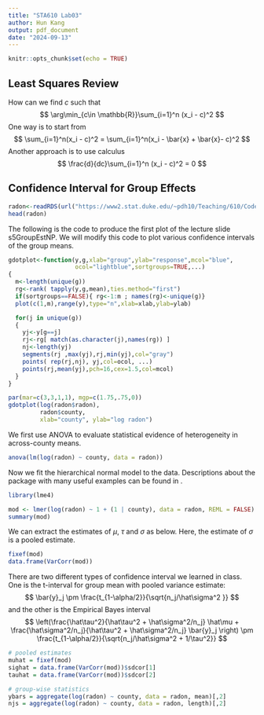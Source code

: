 ```yaml
---
title: "STA610 Lab03"
author: Hun Kang
output: pdf_document
date: "2024-09-13"
---
```


```r
knitr::opts_chunk$set(echo = TRUE)
```

\begin{itemize}
\item Write down your answers in any blank sheet and submit your work in paper during the lab.
\item Your work will not be graded. As long as you submit, you will get a full credit. 
\item For those who missed the lab today, you can submit it via email to me for half credit.
\end{itemize}

## Least Squares Review
How can we find $c$ such that
$$
\arg\min_{c\in \mathbb{R}}\sum_{i=1}^n (x_i - c)^2
$$
One way is to start from
$$
\sum_{i=1}^n(x_i - c)^2 = \sum_{i=1}^n(x_i - \bar{x} + \bar{x}- c)^2
$$
Another approach is to use calculus
$$
\frac{d}{dc}\sum_{i=1}^n (x_i - c)^2 = 0
$$

\begin{quote}
    \textbf{Q1-1: Compute $c$ using both approaches.} 
\end{quote}

## Confidence Interval for Group Effects

```r
radon<-readRDS(url("https://www2.stat.duke.edu/~pdh10/Teaching/610/Code/radonMN.rds"))  
head(radon)
```


The following is the code to produce the first plot of the lecture slide s5GroupEstNP. We will modify this code to plot various confidence intervals of the group means.
```r
gdotplot<-function(y,g,xlab="group",ylab="response",mcol="blue",
                   ocol="lightblue",sortgroups=TRUE,...)
{
  m<-length(unique(g)) 
  rg<-rank( tapply(y,g,mean),ties.method="first")  
  if(sortgroups==FALSE){ rg<-1:m ; names(rg)<-unique(g)} 
  plot(c(1,m),range(y),type="n",xlab=xlab,ylab=ylab)

  for(j in unique(g))
  {
    yj<-y[g==j]
    rj<-rg[ match(as.character(j),names(rg)) ]
    nj<-length(yj)
    segments(rj ,max(yj),rj,min(yj),col="gray")
    points( rep(rj,nj), yj,col=ocol, ...)
    points(rj,mean(yj),pch=16,cex=1.5,col=mcol)
  }
}

par(mar=c(3,3,1,1), mgp=c(1.75,.75,0)) 
gdotplot(log(radon$radon),
         radon$county,
         xlab="county", ylab="log radon")
```

\begin{quote}
    \textbf{Q2-1: Identify the code lines that 1) compute the mean of each group, 2) order the counties, 3) plot data points, 4) plot vertical lines.} 
\end{quote}
\begin{quote}
    \textbf{Q2-2: Modify the plot so that counties are sorted according to the number of observations within county and draw a horizontal line marking the grand mean.} 
\end{quote}

We first use ANOVA to evaluate statistical evidence of heterogeneity in across-county means.

```r
anova(lm(log(radon) ~ county, data = radon))
```

Now we fit the hierarchical normal model to the data. Descriptions about the package with many useful examples can be found in \url{https://www.jstatsoft.org/article/view/v067i01}.

```r
library(lme4)
```

\begin{quote}
    \textbf{Q2-3: Write down the model in the following code and identify the parameters and the random variables with corresponding distribution.} 
\end{quote}
```r
mod <- lmer(log(radon) ~ 1 + (1 | county), data = radon, REML = FALSE)
summary(mod)
```

We can extract the estimates of $\mu$, $\tau$ and $\sigma$ as below. Here, the estimate of $\sigma$ is a pooled estimate.
```r
fixef(mod)
data.frame(VarCorr(mod))
```

There are two different types of confidence interval we learned in class. One is the t-interval for group mean with pooled variance estimate:
$$
\bar{y}_j \pm 
\frac{t_{1-\alpha/2}}{\sqrt{n_j/\hat\sigma^2 }}
$$
and the other is the Empirical Bayes interval
$$
\left(\frac{\hat\tau^2}{\hat\tau^2 + \hat\sigma^2/n_j} \hat\mu + \frac{\hat\sigma^2/n_j}{\hat\tau^2 + \hat\sigma^2/n_j} \bar{y}_j  \right)
\pm 
\frac{t_{1-\alpha/2}}{\sqrt{n_j/\hat\sigma^2 + 1/\tau^2}}
$$

\begin{quote}
    \textbf{Q2-4: Describe the differences between two intervals.} 
\end{quote}

```r
# pooled estimates
muhat = fixef(mod)
sighat = data.frame(VarCorr(mod))$sdcor[1]
tauhat = data.frame(VarCorr(mod))$sdcor[2]

# group-wise statistics
ybars = aggregate(log(radon) ~ county, data = radon, mean)[,2]
njs = aggregate(log(radon) ~ county, data = radon, length)[,2]
```


\begin{quote}
    \textbf{Q2-5: Plot two credible intervals for each group using the code above.} 
\end{quote}




